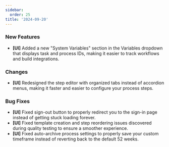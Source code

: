 ```yaml
---
sidebar:
  order: 25
title: '2024-09-20'
---
```


### New Features

- **[UI]** Added a new "System Variables" section in the Variables dropdown that displays task and process IDs, making it easier to track workflows and build integrations.

### Changes

- **[UI]** Redesigned the step editor with organized tabs instead of accordion menus, making it faster and easier to configure your process steps.

### Bug Fixes

- **[UI]** Fixed sign-out button to properly redirect you to the sign-in page instead of getting stuck loading forever.
- **[UI]** Fixed template creation and step reordering issues discovered during quality testing to ensure a smoother experience.
- **[UI]** Fixed auto-archive process settings to properly save your custom timeframe instead of reverting back to the default 52 weeks.